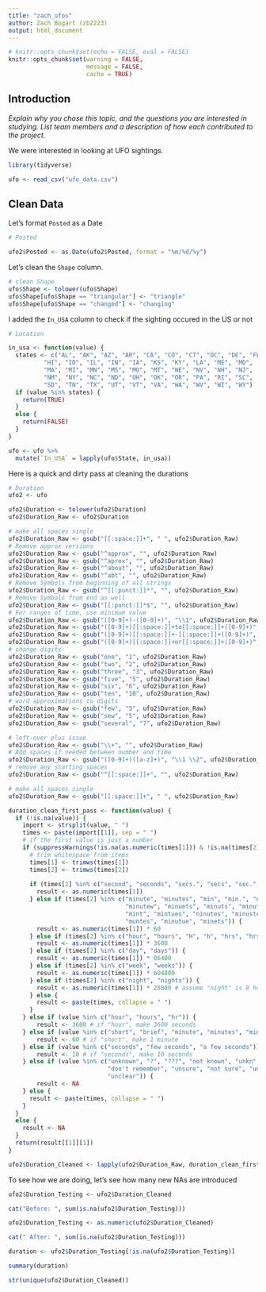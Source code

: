 ```yaml
---
title: "zach_ufos"
author: Zach Bogart (zb2223)
output: html_document
---
```


```r
# knitr::opts_chunk$set(echo = FALSE, eval = FALSE)
knitr::opts_chunk$set(warning = FALSE,
                      message = FALSE, 
                      cache = TRUE)
```

## Introduction
*Explain why you chose this topic, and the questions you are interested in studying.
List team members and a description of how each contributed to the project.*

We were interested in looking at UFO sightings.

```r
library(tidyverse)

ufo <- read_csv("ufo_data.csv")
```


## Clean Data

Let's format `Posted` as a Date
```r
# Posted

ufo2$Posted <- as.Date(ufo2$Posted, format = "%m/%d/%y")
```

Let's clean the `Shape` column. 
```r
# clean Shape
ufo$Shape <- tolower(ufo$Shape)
ufo$Shape[ufo$Shape == "triangular"] <- "triangle"
ufo$Shape[ufo$Shape == "changed"] <- "changing"

```

I added the `In_USA` column to check if the sighting occured in the US or not
```r
# Location

in_usa <- function(value) {
  states <- c("AL", "AK", "AZ", "AR", "CA", "CO", "CT", "DC", "DE", "FL", "GA", 
          "HI", "ID", "IL", "IN", "IA", "KS", "KY", "LA", "ME", "MD", 
          "MA", "MI", "MN", "MS", "MO", "MT", "NE", "NV", "NH", "NJ", 
          "NM", "NY", "NC", "ND", "OH", "OK", "OR", "PA", "RI", "SC", 
          "SD", "TN", "TX", "UT", "VT", "VA", "WA", "WV", "WI", "WY")
  if (value %in% states) {
    return(TRUE)
  }
  else {
    return(FALSE)
  }
}

ufo <- ufo %>%
  mutate(`In_USA` = lapply(ufo$State, in_usa))
```

Here is a quick and dirty pass at cleaning the durations
```r
# Duration
ufo2 <- ufo

ufo2$Duration <- tolower(ufo2$Duration)
ufo2$Duration_Raw <- ufo2$Duration

# make all spaces single
ufo2$Duration_Raw <- gsub("[[:space:]]+", " ", ufo2$Duration_Raw)
# Remove approx versions
ufo2$Duration_Raw <- gsub("^approx", "", ufo2$Duration_Raw)
ufo2$Duration_Raw <- gsub("^aprox", "", ufo2$Duration_Raw)
ufo2$Duration_Raw <- gsub("^about", "", ufo2$Duration_Raw)
ufo2$Duration_Raw <- gsub("^abt", "", ufo2$Duration_Raw)
# Remove Symbols from beginning of all strings
ufo2$Duration_Raw <- gsub("^[[:punct:]]*", "", ufo2$Duration_Raw)
# Remove Symbols from end as well
ufo2$Duration_Raw <- gsub("[[:punct:]]*$", "", ufo2$Duration_Raw)
# For ranges of time, use minimum value
ufo2$Duration_Raw <- gsub("([0-9]+)-([0-9]+)", "\\1", ufo2$Duration_Raw)
ufo2$Duration_Raw <- gsub("([0-9]+)[[:space:]]+to[[:space:]]+([0-9]+)", "\\1", ufo2$Duration_Raw)
ufo2$Duration_Raw <- gsub("([0-9]+)[[:space:]]+-[[:space:]]+([0-9]+)", "\\1", ufo2$Duration_Raw)
ufo2$Duration_Raw <- gsub("([0-9]+)[[:space:]]+or[[:space:]]+([0-9]+)", "\\1", ufo2$Duration_Raw)
# change digits
ufo2$Duration_Raw <- gsub("one", "1", ufo2$Duration_Raw)
ufo2$Duration_Raw <- gsub("two", "2", ufo2$Duration_Raw)
ufo2$Duration_Raw <- gsub("three", "3", ufo2$Duration_Raw)
ufo2$Duration_Raw <- gsub("five", "5", ufo2$Duration_Raw)
ufo2$Duration_Raw <- gsub("six", "6", ufo2$Duration_Raw)
ufo2$Duration_Raw <- gsub("ten", "10", ufo2$Duration_Raw)
# word approximations to digits
ufo2$Duration_Raw <- gsub("few", "5", ufo2$Duration_Raw)
ufo2$Duration_Raw <- gsub("sew", "5", ufo2$Duration_Raw)
ufo2$Duration_Raw <- gsub("several", "7", ufo2$Duration_Raw)

# left-over plus issue
ufo2$Duration_Raw <- gsub("\\+", "", ufo2$Duration_Raw)
# Add spaces if needed between number and time
ufo2$Duration_Raw <- gsub("([0-9]+)([a-z]+)", "\\1 \\2", ufo2$Duration_Raw)
# remove any starting spaces
ufo2$Duration_Raw <- gsub("^[[:space:]]+", "", ufo2$Duration_Raw)

# make all spaces single
ufo2$Duration_Raw <- gsub("[[:space:]]+", " ", ufo2$Duration_Raw)
```

```r
duration_clean_first_pass <- function(value) {
  if (!is.na(value)) {
    import <- strsplit(value, " ")
    times <- paste(import[[1]], sep = " ")
    # if the first value is just a number
    if (suppressWarnings(!is.na(as.numeric(times[1])) & !is.na(times[2]))) {
      # trim whitespace from items
      times[1] <- trimws(times[1])
      times[2] <- trimws(times[2])
      
      if (times[2] %in% c("second", "seconds", "secs.", "secs", "sec.", "sec", ",seconds")) {
        result <- as.numeric(times[1])
      } else if (times[2] %in% c("minute", "minutes", "min", "min.", "nins", "mins", "minutes.", 
                                 "minutew", "minuets", "minuts", "minutes,", "minutos", "miutes",
                                 "mint", "mintues", "ninutes", "minustes", "mn", "mis", "mini", 
                                 "muntes", "minutue", "minets")) {
        result <- as.numeric(times[1]) * 60
      } else if (times[2] %in% c("hour", "hours", "H", "h", "hrs", "hrs.", "hr", "hpurs")) {
        result <- as.numeric(times[1]) * 3600
      } else if (times[2] %in% c("day", "days")) {
        result <- as.numeric(times[1]) * 86400
      } else if (times[2] %in% c("week", "weeks")) {
        result <- as.numeric(times[1]) * 604800
      } else if (times[2] %in% c("night", "nights")) {
        result <- as.numeric(times[1]) * 28800 # assume "night" is 8 hours
      } else {
        result <- paste(times, collapse = " ")
      }
    } else if (value %in% c("hour", "hours", "hr")) {
        result <- 3600 # if "hour", make 3600 seconds
    } else if (value %in% c("short", "brief", "minute", "minutes", "minets", "less than 1 minute", "less than a minute")) {
        result <- 60 # if "short", make 1 minute
    } else if (value %in% c("seconds", "few seconds", "a few seconds")) {
        result <- 10 # if "seconds", make 10 seconds
    } else if (value %in% c("unknown", "?", "???", "not known", "unkn", "don't know", "unk", 
                            "don't remember", "unsure", "not sure", "uncertain", "unknow", "not given",
                            "unclear")) {
        result <- NA
    } else {
      result <- paste(times, collapse = " ")
    }
  }
  else {
    result <- NA
  }
  return(result[[1]][1])
}

ufo2$Duration_Cleaned <- lapply(ufo2$Duration_Raw, duration_clean_first_pass)
```

To see how we are doing, let's see how many new NAs are introduced
```r
ufo2$Duration_Testing <- ufo2$Duration_Cleaned

cat("Before: ", sum(is.na(ufo2$Duration_Testing)))

ufo2$Duration_Testing <- as.numeric(ufo2$Duration_Cleaned)

cat(" After: ", sum(is.na(ufo2$Duration_Testing)))

```

```r
duration <- ufo2$Duration_Testing[!is.na(ufo2$Duration_Testing)]

summary(duration)

str(unique(ufo2$Duration_Cleaned))
```












